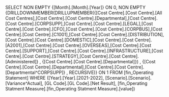 SELECT NON EMPTY {[Month].[Month].[Year]} ON 0, NON EMPTY {DRILLDOWNMEMBER(DRILLUPMEMBER({[Cost Centre].[Cost Centre].[All Cost Centres],[Cost Centre].[Cost Centre].[Departmental],[Cost Centre].[Cost Centre].[CORPSUPP],[Cost Centre].[Cost Centre].[LEGAL],[Cost Centre].[Cost Centre].[CFO],[Cost Centre].[Cost Centre].[CORPBUS],[Cost Centre].[Cost Centre].[C1001],[Cost Centre].[Cost Centre].[DISTRIBUTION],[Cost Centre].[Cost Centre].[DOMESTIC],[Cost Centre].[Cost Centre].[A2001],[Cost Centre].[Cost Centre].[OVERSEAS],[Cost Centre].[Cost Centre].[SUPPORT],[Cost Centre].[Cost Centre].[INFRASTRUCTURE],[Cost Centre].[Cost Centre].[STRATEGY],[Cost Centre].[Cost Centre].[Administered]} , {[Cost Centre].[Cost Centre].[Departmental]}) , {[Cost Centre].[Cost Centre].[Departmental],[Cost Centre].[Cost Centre].[Departmental^CORPSUPP]} , RECURSIVE)} ON 1 FROM [fin_Operating Statement] WHERE ([Year].[Year].[2021-2022], [Scenario].[Scenario].[Variance^Actual], [GL Code].[GL Code].[Net Result], [fin_Operating Statment Measure].[fin_Operating Statment Measure].[value])